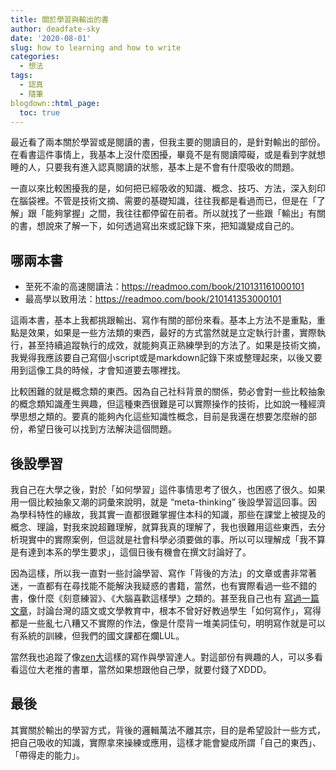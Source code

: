 ```yaml
---
title: 關於學習與輸出的書
author: deadfate-sky
date: '2020-08-01'
slug: how to learning and how to write
categories:
  - 想法
tags:
  - 認真
  - 隨筆
blogdown::html_page: 
  toc: true
---
```



最近看了兩本關於學習或是閱讀的書，但我主要的閱讀目的，是針對輸出的部份。在看書這件事情上，我基本上沒什麼困擾，畢竟不是有閱讀障礙，或是看到字就想睡的人，只要我有進入認真閱讀的狀態，基本上是不會有什麼吸收的問題。  

一直以來比較困擾我的是，如何把已經吸收的知識、概念、技巧、方法，深入刻印在腦袋裡。不管是技術文摘、需要的基礎知識，往往我都是看過而已，但是在「了解」跟「能夠掌握」之間，我往往都停留在前者。所以就找了一些跟「輸出」有關的書，想說來了解一下，如何透過寫出來或記錄下來，把知識變成自己的。  

## 哪兩本書  
* 至死不渝的高速閱讀法：<https://readmoo.com/book/210131161000101>
* 最高學以致用法：<https://readmoo.com/book/210141353000101>

這兩本書，基本上我都挑跟輸出、寫作有關的部份來看。基本上方法不是重點，重點是效果，如果是一些方法類的東西，最好的方式當然就是立定執行計畫，實際執行，甚至持續追蹤執行的成效，就能夠真正熟練學到的方法了。如果是技術文摘，我覺得我應該要自己寫個小script或是markdown記錄下來或整理起來，以後又要用到這像工具的時候，才會知道要去哪裡找。  

比較困難的就是概念類的東西。因為自己社科背景的關係，勢必會對一些比較抽象的概念類知識產生興趣，但這種東西很難是可以實際操作的技術，比如說一種經濟學思想之類的。要真的能夠內化這些知識性概念，目前是我還在想要怎麼辦的部份，希望日後可以找到方法解決這個問題。



## 後設學習  

我自己在大學之後，對於「如何學習」這件事情思考了很久，也困惑了很久。如果用一個比較抽象又潮的詞彙來說明，就是 "meta-thinking" 後設學習這回事。因為學科特性的緣故，我其實一直都很難掌握住本科的知識，那些在課堂上被提及的概念、理論，對我來說超難理解，就算我真的理解了，我也很難用這些東西，去分析現實中的實際案例，但這就是社會科學必須要做的事。所以可以理解成「我不算是有達到本系的學生要求」，這個日後有機會在撰文討論好了。  

因為這樣，所以我一直對一些討論學習、寫作「背後的方法」的文章或書非常著迷，一直都有在尋找能不能解決我疑惑的書籍，當然，也有實際看過一些不錯的書，像什麼《刻意練習》、《大腦喜歡這樣學》之類的。甚至我自己也有 [寫過一篇文章](https://deadfate.rbind.io/2020/05/08/poor-writing/)，討論台灣的語文或文學教育中，根本不曾好好教過學生「如何寫作」，寫得都是一些亂七八糟又不實際的作法，像是什麼背一堆美詞佳句，明明寫作就是可以有系統的訓練，但我們的國文課都在爛LUL。  

當然我也追蹤了像[zen大](https://www.facebook.com/ZenNEWSReview)這樣的寫作與學習達人。對這部份有興趣的人，可以多看看這位大老推的書單，當然如果想跟他自己學，就要付錢了XDDD。  

## 最後  

其實關於輸出的學習方式，背後的邏輯萬法不離其宗，目的是希望設計一些方式，把自己吸收的知識，實際拿來操練或應用，這樣才能會變成所謂「自己的東西」、「帶得走的能力」。